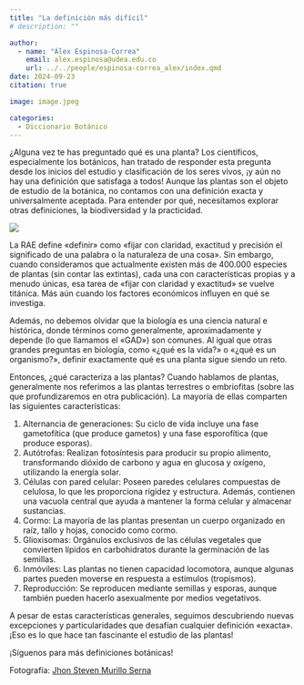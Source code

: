 ```yaml
---
title: "La definición más difícil"
# description: ""

author: 
  - name: "Álex Espinosa-Correa"
    email: alex.espinosa@udea.edu.co
    url: ../../people/espinosa-correa_alex/index.qmd
date: 2024-09-23
citation: true

image: image.jpeg

categories:
  - Diccionario Botánico
---
```


¿Alguna vez te has preguntado qué es una planta? Los científicos, especialmente los botánicos, han tratado de responder esta pregunta desde los inicios del estudio y clasificación de los seres vivos, ¡y aún no hay una definición que satisfaga a todos! Aunque las plantas son el objeto de estudio de la botánica, no contamos con una definición exacta y universalmente aceptada. Para entender por qué, necesitamos explorar otras definiciones, la biodiversidad y la practicidad.


![](image.jpeg){fig-align="center" fig-alt="Imagen de la sección «Diccionario Botánico» de GEOBOTA. El fondo es negro con una fotografía de una planta verde a la izquierda y una flor de hibisco roja a la derecha. En el centro se encuentra el texto: «PLANTA. Organismo eucariota, autótrofo, inmóvil, con células de pared celular, que realiza fotosíntesis y tiene alternancia de generaciones». En la esquina superior derecha aparece el logotipo de GEOBOTA, y en la esquina inferior izquierda, el título «Diccionario Botánico». En la esquina inferior derecha están los iconos de Facebook e Instagram junto al usuario @geobotaudea."}

La RAE define «definir» como «fijar con claridad, exactitud y precisión el significado de una palabra o la naturaleza de una cosa». Sin embargo, cuando consideramos que actualmente existen más de 400.000 especies de plantas (sin contar las extintas), cada una con características propias y a menudo únicas, esa tarea de «fijar con claridad y exactitud» se vuelve titánica️. Más aún cuando los factores económicos influyen en qué se investiga.

Además, no debemos olvidar que la biología es una ciencia natural e histórica, donde términos como generalmente, aproximadamente y depende (lo que llamamos el «GAD») son comunes. Al igual que otras grandes preguntas en biología, como «¿qué es la vida?» o «¿qué es un organismo?», definir exactamente qué es una planta sigue siendo un reto.

Entonces, ¿qué caracteriza a las plantas? Cuando hablamos de plantas, generalmente nos referimos a las plantas terrestres o embriofitas (sobre las que profundizaremos en otra publicación). La mayoría de ellas comparten las siguientes características:

1.    Alternancia de generaciones: Su ciclo de vida incluye una fase gametofítica (que produce gametos) y una fase esporofítica (que produce esporas).
2.    Autótrofas: Realizan fotosíntesis para producir su propio alimento, transformando dióxido de carbono y agua en glucosa y oxígeno, utilizando la energía solar.
3.    Células con pared celular: Poseen paredes celulares compuestas de celulosa, lo que les proporciona rigidez y estructura. Además, contienen una vacuola central que ayuda a mantener la forma celular y almacenar sustancias.
4.    Cormo: La mayoría de las plantas presentan un cuerpo organizado en raíz, tallo y hojas, conocido como cormo.
5.    Glioxisomas: Orgánulos exclusivos de las células vegetales que convierten lípidos en carbohidratos durante la germinación de las semillas.
6.    Inmóviles: Las plantas no tienen capacidad locomotora, aunque algunas partes pueden moverse en respuesta a estímulos (tropismos).
7.    Reproducción: Se reproducen mediante semillas y esporas, aunque también pueden hacerlo asexualmente por medios vegetativos.

A pesar de estas características generales, seguimos descubriendo nuevas excepciones y particularidades que desafían cualquier definición «exacta». ¡Eso es lo que hace tan fascinante el estudio de las plantas!

¡Síguenos para más definiciones botánicas!

Fotografía: [Jhon Steven Murillo Serna](../../people/murillo-serna_jhon-steven/index.qmd)
